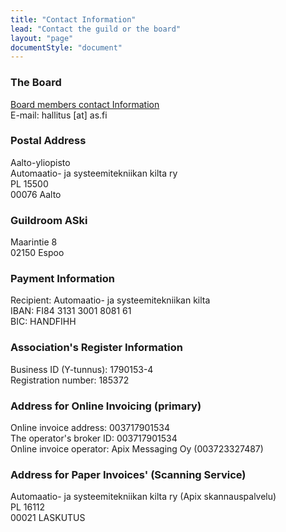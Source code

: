 ```yaml
---
title: "Contact Information"
lead: "Contact the guild or the board"
layout: "page"
documentStyle: "document"
---
```


### The Board

<a target="_blank" href="/en/guild/board">Board members contact Information</a>\
E-mail: hallitus [at] as.fi

### Postal Address

Aalto-yliopisto\
Automaatio- ja systeemitekniikan kilta ry\
PL 15500\
00076 Aalto

### Guildroom ASki

Maarintie 8\
02150 Espoo

### Payment Information

Recipient: Automaatio- ja systeemitekniikan kilta\
IBAN: FI84 3131 3001 8081 61\
BIC: HANDFIHH

### Association's Register Information
Business ID (Y-tunnus): 1790153-4\
Registration number: 185372

### Address for Online Invoicing (primary)
Online invoice address: 003717901534\
The operator's broker ID: 003717901534\
Online invoice operator: Apix Messaging Oy (003723327487)

### Address for Paper Invoices' (Scanning Service)

Automaatio- ja systeemitekniikan kilta ry (Apix skannauspalvelu)\
PL 16112\
00021 LASKUTUS